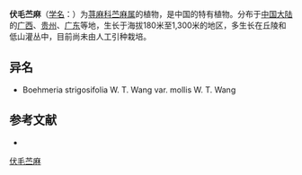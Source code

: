 {{speciesbox
| name = 伏毛苎麻
| status = 
| status_system = 
| image =
| genus = Boehmeria
| species = strigosifolia
| authority = W. T. Wang
| subdivision_ranks =[[变种|变种]]
| subdivision =
* 伏毛苎麻 ''B. s.'' var. ''strigosifolia''
* [[柔毛苎麻|柔毛苎麻]] ''B. s.'' var. ''mollis''
}}

'''伏毛苎麻'''（[[学名|学名]]：{{lang|la|''Boehmeria strigosifolia''}}）为[[荨麻科|荨麻科]][[苎麻属|苎麻属]]的植物，是中国的特有植物。分布于[[中国大陆|中国大陆]]的[[广西|广西]]、[[贵州|贵州]]、[[广东|广东]]等地，生长于海拔180米至1,300米的地区，多生长在丘陵和低山灌丛中，目前尚未由人工引种栽培。

== 异名 ==
* Boehmeria strigosifolia W. T. Wang var. mollis W. T. Wang

== 参考文献 ==
<div class="references-small">
* {{cite web| url =http://www.bioinfo.cn/db05/KmzwSpecies.php?action=view&id=22776| title =伏毛苎麻（原变种）| work =《中国高等植物数据库全库》| publisher =中国科学院微生物研究所| author =昆明植物研究所| accessdate =2009-02-25| deadurl =yes| archiveurl =https://web.archive.org/web/20160305003630/http://www.bioinfo.cn/db05/KmzwSpecies.php?action=view&id=22776| archivedate =2016-03-05}}
</div>
{{Taxonbar|from=Q10885291}}

[[Category:苎麻属|伏毛苎麻]]


{{植物小作品}}